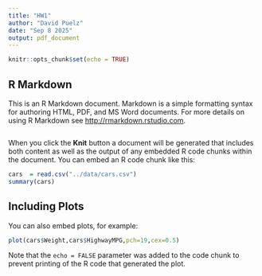 ```yaml
---
title: "HW1"
author: "David Puelz"
date: "Sep 8 2025"
output: pdf_document
---
```


```r
knitr::opts_chunk$set(echo = TRUE)
```

## R Markdown

This is an R Markdown document. Markdown is a simple formatting syntax for authoring HTML, PDF, and MS Word documents. For more details on using R Markdown see <http://rmarkdown.rstudio.com>.

```r
```

When you click the **Knit** button a document will be generated that includes both content as well as the output of any embedded R code chunks within the document. You can embed an R code chunk like this:

```r
cars  = read.csv("../data/cars.csv")
summary(cars)
```

## Including Plots

You can also embed plots, for example:

```r
plot(cars$Weight,cars$HighwayMPG,pch=19,cex=0.5)
```

\begin{equation}
\begin{split}
2 + 2 = 4
\end{split}
\end{equation}

Note that the `echo = FALSE` parameter was added to the code chunk to prevent printing of the R code that generated the plot.
